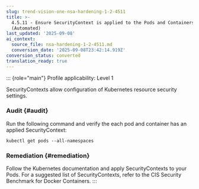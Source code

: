 ```yaml
---
slug: trend-vision-one-nsa-hardening-1-2-4511
title: >-
  4.5.11 - Ensure SecurityContext is applied to the Pods and Containers
  (Automated)
last_updated: '2025-09-08'
ai_context:
  source_file: nsa-hardening-1-2-4511.md
  conversion_date: '2025-09-08T23:42:14.919Z'
conversion_status: converted
translation_ready: true
---
```


::: {role="main"}
Profile applicability: Level 1

SecurityContexts allow configuration of Kubernetes resource security settings.

### Audit {#audit}

Run the following command and verify the each pod and container has an applied SecurityContext:

``` codeblock
kubectl get pods --all-namespaces
```

### Remediation {#remediation}

Follow the Kubernetes documentation and apply SecurityContexts to your Pods. For a suggested list of SecurityContexts, refer to the CIS Security Benchmark for Docker Containers.
:::
